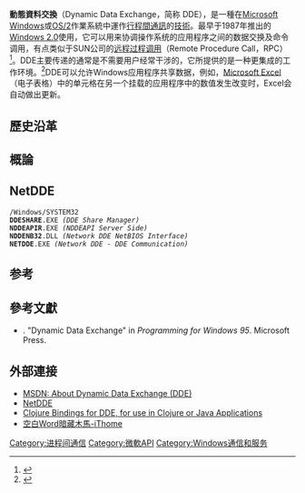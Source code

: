 {{Expand language|1=en|time=2020-07-28T12:54:34+00:00}}
{{NoteTA
|G1 = IT
}}
'''動態資料交換'''（Dynamic Data Exchange，简称 DDE），是一種在[[Microsoft_Windows|Microsoft Windows]]或[[OS/2|OS/2]]作業系統中運作[[行程間通訊|行程間通訊]]的[[技術|技術]]。最早于1987年推出的[[Windows_2.0|Windows 2.0]]使用，它可以用来协调操作系统的应用程序之间的数据交换及命令调用，有点类似于SUN公司的[[远程过程调用|远程过程调用]]（Remote Procedure Call，RPC）<ref>{{Cite web |url=http://www.csharphelp.com/2006/01/net-dde-to-dot-net-remoting/ |title=Net DDE to DOT NET |accessdate=2012-01-30 |archive-date=2010-11-11 |archive-url=https://web.archive.org/web/20101111051112/http://www.csharphelp.com/2006/01/net-dde-to-dot-net-remoting/ |dead-url=no }}</ref>。DDE主要传递的{{le|數據流|Data stream}}通常是不需要用户经常干涉的，它所提供的是一种更集成的工作环境。<ref>{{Cite web |url=http://www.elecfans.com/baike/tongxingjishu/shujutongxin/20100318196898.html |title=电子发烧友：动态数据交换(DDE) |access-date=2012-01-29 |archive-date=2018-09-29 |archive-url=https://web.archive.org/web/20180929115211/http://www.elecfans.com/baike/tongxingjishu/shujutongxin/20100318196898.html |dead-url=no }}</ref>DDE可以允许Windows应用程序共享数据，例如，[[Microsoft_Excel|Microsoft Excel]]（电子表格）中的单元格在另一个挂载的应用程序中的数值发生改变时，Excel会自动做出更新。

==歷史沿革==
{{Empty section|time=2020-07-28T12:55:53+00:00}}

==概論==
{{Empty section|time=2020-07-28T12:55:53+00:00}}

==NetDDE==
 /Windows/SYSTEM32
 '''DDESHARE'''.EXE ''(DDE Share Manager)''
 '''NDDEAPIR'''.EXE ''(NDDEAPI Server Side)''
 '''NDDENB32'''.DLL ''(Network DDE NetBIOS Interface)''
 '''NETDDE'''.EXE ''(Network DDE - DDE Communication)''

==参考==
{{reflist}}

==參考文獻==
{{refbegin}}
* {{le|查爾斯·彼佐爾德|Charles Petzold|Charles Petzold}}. "Dynamic Data Exchange" in ''Programming for Windows 95''. Microsoft Press.
{{refend}}

==外部連接==
* [http://msdn2.microsoft.com/en-us/library/ms648774.aspx MSDN: About Dynamic Data Exchange (DDE)] {{Wayback|url=http://msdn2.microsoft.com/en-us/library/ms648774.aspx |date=20080409195506 }}
* [http://msdn2.microsoft.com/en-us/library/aa365135.aspx NetDDE] {{Wayback|url=http://msdn2.microsoft.com/en-us/library/aa365135.aspx |date=20081201202048 }}
* [https://github.com/tuddman/clj-dde Clojure Bindings for DDE, for use in Clojure or Java Applications] {{Wayback|url=https://github.com/tuddman/clj-dde |date=20201103200143 }}
* [https://www.ithome.com.tw/news/118203 空白Word暗藏木馬-iThome] {{Wayback|url=https://www.ithome.com.tw/news/118203 |date=20190723073536 }}
{{Microsoft APIs|state=collapsed}}

[[Category:进程间通信|Category:进程间通信]]
[[Category:微軟API|Category:微軟API]]
[[Category:Windows通信和服务|Category:Windows通信和服务]]